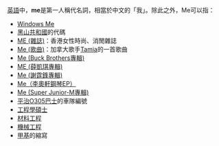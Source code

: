 [[英語|英語]]中，'''me'''是第一人稱代名詞，相當於中文的「我」。除此之外，Me可以指：
* [[Windows_Me|Windows Me]]
* [[黑山共和國|黑山共和國]]的代碼
* [[ME_(雜誌)|ME (雜誌)]]：香港女性時尚、消閒雜誌
* [[Me_(歌曲)|Me (歌曲)]]：加拿大歌手[[Tamia|Tamia]]的一首歌曲
* [[Me_(Buck_Brothers專輯)|Me (Buck Brothers專輯)]]
* [[ME_(薛凱琪專輯)|ME (薛凱琪專輯)]]
* [[Me_(謝霆鋒專輯)|Me (謝霆鋒專輯)]]
*[[Me_(李奧軒專輯)|Me（李奧軒鋼琴EP）]]
* [[Me_(Super_Junior-M專輯)|Me (Super Junior-M專輯)]]
* [[平治O305巴士|平治O305巴士]]的車隊編號
* [[工程學碩士|工程學碩士]]
* [[材料工程|材料工程]]
* [[機械工程|機械工程]]
* [[甲基|甲基]]的縮寫

{{disambig|Cat=二字拉丁字母缩写消歧义}}